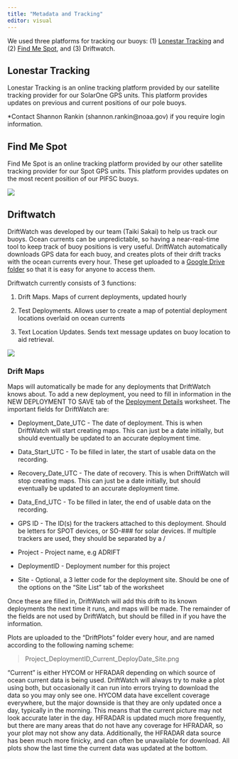```yaml
---
title: "Metadata and Tracking"
editor: visual
---
```


We used three platforms for tracking our buoys: (1) [Lonestar Tracking](https://fleetone.lonestartracking.com/new/) and (2) [Find Me Spot](https://maps.findmespot.com/Track#live/assets), and (3) Driftwatch.

## **Lonestar Tracking**

Lonestar Tracking is an online tracking platform provided by our satellite tracking provider for our SolarOne GPS units. This platform provides updates on previous and current positions of our pole buoys.

\*Contact Shannon Rankin (shannon.rankin\@noaa.gov) if you require login information.

## Find Me Spot

Find Me Spot is an online tracking platform provided by our other satellite tracking provider for our Spot GPS units. This platform provides updates on the most recent position of our PIFSC buoys.

![](images/spotTracking.jpg)

## **Driftwatch**

DriftWatch was developed by our team (Taiki Sakai) to help us track our buoys. Ocean currents can be unpredictable, so having a near-real-time tool to keep track of buoy positions is very useful. DriftWatch automatically downloads GPS data for each buoy, and creates plots of their drift tracks with the ocean currents every hour. These get uploaded to a [Google Drive folder](https://drive.google.com/drive/folders/10LOJhEUO6mfjY0LmXwmm2iu0JH70uj6x?usp=sharing) so that it is easy for anyone to access them.

Driftwatch currently consists of 3 functions:

1.  Drift Maps. Maps of current deployments, updated hourly

2.  Test Deployments. Allows user to create a map of potential deployment locations overlaid on ocean currents

3.  Text Location Updates. Sends text message updates on buoy location to aid retrieval.

![](images/CalCurCEAS_007_09-11-2024_ORE-01.png)

### **Drift Maps**

Maps will automatically be made for any deployments that DriftWatch knows about. To add a new deployment, you need to fill in information in the NEW DEPLOYMENT TO SAVE tab of the [Deployment Details](https://docs.google.com/spreadsheets/u/0/d/10bxlwfVOe1LFfj69B_YddxcA0V14m7codYwgD2YncFk/edit) worksheet. The important fields for DriftWatch are:

-   Deployment_Date_UTC - The date of deployment. This is when DriftWatch will start creating maps. This can just be a date initially, but should eventually be updated to an accurate deployment time.

-   Data_Start_UTC - To be filled in later, the start of usable data on the recording. 

-   Recovery_Date_UTC - The date of recovery. This is when DriftWatch will stop creating maps. This can just be a date initially, but should eventually be updated to an accurate deployment time.

-   Data_End_UTC - To be filled in later, the end of usable data on the recording. 

-   GPS ID - The ID(s) for the trackers attached to this deployment. Should be letters for SPOT devices, or SO-### for solar devices. If multiple trackers are used, they should be separated by a /

-   Project - Project name, e.g ADRIFT

-   DeploymentID - Deployment number for this project

-   Site - Optional, a 3 letter code for the deployment site. Should be one of the options on the “Site List” tab of the worksheet

Once these are filled in, DriftWatch will add this drift to its known deployments the next time it runs, and maps will be made. The remainder of the fields are not used by DriftWatch, but should be filled in if you have the information.

Plots are uploaded to the “DriftPlots” folder every hour, and are named according to the following naming scheme:

> Project_DeploymentID_Current_DeployDate_Site.png

“Current” is either HYCOM or HFRADAR depending on which source of ocean current data is being used. DriftWatch will always try to make a plot using both, but occasionally it can run into errors trying to download the data so you may only see one. HYCOM data have excellent coverage everywhere, but the major downside is that they are only updated once a day, typically in the morning. This means that the current picture may not look accurate later in the day. HFRADAR is updated much more frequently, but there are many areas that do not have any coverage for HFRADAR, so your plot may not show any data. Additionally, the HFRADAR data source has been much more finicky, and can often be unavailable for download. All plots show the last time the current data was updated at the bottom.
